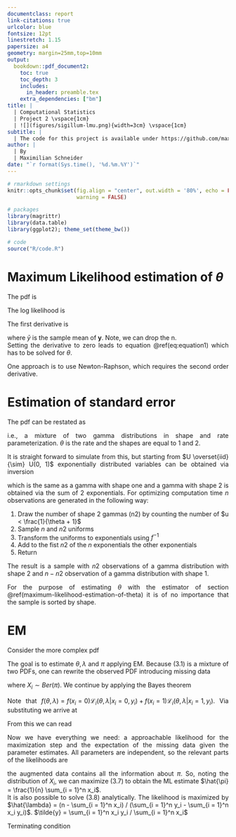 ```yaml
---
documentclass: report
link-citations: true
urlcolor: blue
fontsize: 12pt
linestretch: 1.15
papersize: a4
geometry: margin=25mm,top=10mm
output:
  bookdown::pdf_document2:
    toc: true
    toc_depth: 3
    includes:
      in_header: preamble.tex
    extra_dependencies: ["bm"]
title: |
  | Computational Statistics
  | Project 2 \vspace{1cm}
  | ![](figures/sigillum-lmu.png){width=3cm} \vspace{1cm}
subtitle: |
  | The code for this project is available under https://github.com/max607/computational-statistics-em.
author: |
  | By
  | Maximilian Schneider
date: "`r format(Sys.time(), '%d.%m.%Y')`"
---
```


<style>
body {
text-align: justify}
.main-container {
  max-width: 1000px;
  margin-left: auto;
  margin-right: auto;
}
</style>

```r
# rmarkdown settings
knitr::opts_chunk$set(fig.align = "center", out.width = '80%', echo = FALSE, message = FALSE,
                      warning = FALSE)

# packages
library(magrittr)
library(data.table)
library(ggplot2); theme_set(theme_bw())

# code
source("R/code.R")
```

# Maximum Likelihood estimation of $\theta$

The pdf is

\begin{equation}
  f(y_i; \theta) = \frac{\theta^2}{\theta + 1} (1 + y_i) \exp(-\theta y_i), i = 1 \dots n.
\end{equation}

The log likelihood is

\begin{align}
  \ell(\theta) &= 2n \log(\theta) - n \log(\theta + 1) - \theta \sum_{i = 1}^n y_i + c \\
               &\propto 2 \log(\theta) - \log(\theta + 1) - \theta \bar{y} + c.
\end{align}

The first derivative is

\begin{equation}
  \ell'(\theta) = \frac{2}{\theta} - \frac{1}{\theta + 1} - \bar{y},
\end{equation}

where $\bar{y}$ is the sample mean of $\bm{y}$.
Note, we can drop the n. \
Setting the derivative to zero leads to equation \@ref(eq:equation1) which has to be solved for $\theta$.

\begin{equation}
  \frac{\theta + 2}{\theta (\theta + 1)} = \bar{y}.
  (\#eq:equation1)
\end{equation}

One approach is to use Newton-Raphson, which requires the second order derivative.

\begin{equation}
  \ell''(\theta) = -\frac{2}{\theta^2} + \frac{1}{(\theta + 1)^2},
\end{equation}

# Estimation of standard error

The pdf can be restated as

\begin{equation}
  f(y_i; \theta) = \frac{\theta}{\theta + 1} \theta \exp(-\theta y_i) + \frac{1}{\theta + 1} \theta^2 y_i \exp(-\theta y_i),
\end{equation}

i.e., a mixture of two gamma distributions in shape and rate parameterization.
$\theta$ is the rate and the shapes are equal to 1 and 2.

It is straight forward to simulate from this, but starting from $U \overset{iid}{\sim} U(0, 1)$ exponentially distributed variables can be obtained via inversion

\begin{equation}
  f^{-1}(u; \theta) = - \frac{\log(u)}{\theta},
\end{equation}

which is the same as a gamma with shape one and a gamma with shape 2 is obtained via the sum of 2 exponentials.
For optimizing computation time $n$ observations are generated in the following way:

1) Draw the number of shape 2 gammas (n2) by counting the number of $u < \frac{1}{\theta + 1}$
1) Sample $n$ and $n2$ uniforms
1) Transform the uniforms to exponentials using $f^{-1}$
1) Add to the fist $n2$ of the $n$ exponentials the other exponentials
1) Return

The result is a sample with $n2$ observations of a gamma distribution with shape 2 and $n - n2$ observation of a gamma distribution with shape 1.

For the purpose of estimating $\theta$ with the estimator of section \@ref(maximum-likelihood-estimation-of-theta) it is of no importance that the sample is sorted by shape.

# EM

Consider the more complex pdf

\begin{align}
  f(y_i; \theta, \lambda, \pi) = \pi \frac{\theta^2}{\theta + 1} (1 + y_i) \exp(-\theta y_i) + (1 - \pi) \lambda \exp(\lambda -y_i), \\
  y_i, \theta, \lambda \in \mathbb{R}^+, \pi \in [0, 1].
\end{align}

The goal is to estimate $\theta, \lambda$ and $\pi$ applying EM.
Because (3.1) is a mixture of two PDFs, one can rewrite the observed PDF introducing missing data

\begin{equation}
  \mathcal{L}_i(\theta, \lambda | x_i, y_i) = f_\theta(y_i)^{x_i} f_\lambda(y_i)^{1 - x_i},
\end{equation}

where $X_i \sim Ber(\pi)$.
We continue by applying the Bayes theorem

\begin{equation}
  f(x_i | \theta, \lambda, y_i) =
  \dfrac{\mathcal{L}_i(\theta, \lambda | x_i, y_i) f(x_i)}{f(\theta, \lambda)}.
\end{equation}

Note that $f(\theta, \lambda) = f(x_i = 0) \mathcal{L}_i(\theta, \lambda | x_i = 0, y_i) + f(x_i = 1) \mathcal{L}_i(\theta, \lambda | x_i = 1, y_i)$.
Via substituting we arrive at

\begin{equation}
  f(x_i | \theta, \lambda, y_i) =
  \dfrac{f_\theta(y_i)^{x_i} f_\lambda(y_i)^{1 - x_i} \pi^{x_i} (1 - \pi)^{1 - x_i}}{(1 - \pi) f_\lambda(y_i) + \pi f_\theta(y_i)}.
\end{equation}

From this we can read

\begin{equation}
  \mathbb{E}(X_i | \theta, \lambda, y_i) = \dfrac{f_\theta(y_i) \pi }{(1 - \pi) f_\lambda(y_i) + \pi f_\theta(y_i)}.
\end{equation}

Now we have everything we need: a approachable likelihood for the maximization step and the expectation of the missing data given the parameter estimates.
All parameters are independent, so the relevant parts of the likelihoods are

\begin{align}
  \ell(\pi | \bm{x}) &= \log(\pi) \sum_{i = 1}^n x_i + \log(1 - \pi) \sum_{i = 1}^n (1 - x_i) \\
  \ell(\lambda | \bm{x}, \bm{y}) &= \log(\lambda) \sum_{i = 1}^n (1 - x_i) - \lambda \sum_{i = 1}^n (1 - x_i) y_i + c \\
  \ell(\theta | \bm{x}, \bm{y}) &= 2 \log(\theta) \sum_{i = 1}^n x_i - \log(\theta + 1) \sum_{i = 1}^n x_i - \theta \sum_{i = 1}^n x_i y_i + c \\
  &\propto 2 \log(\theta) - \log(\theta + 1)  - \theta \tilde{y} + c
\end{align}

the augmented data contains all the information about $\pi$.
So, noting the distribution of $X_i$, we can maximize (3.7) to obtain the ML estimate $\hat{\pi} = \frac{1}{n} \sum_{i = 1}^n x_i$. \
It is also possible to solve (3.8) analytically.
The likelihood is maximized by $\hat{\lambda} = (n - \sum_{i = 1}^n x_i) / (\sum_{i = 1}^n y_i - \sum_{i = 1}^n x_i y_i)$. <!-- TODO: Probably wrong and the inverse is right -->
$\tilde{y} = \sum_{i = 1}^n x_i y_i / \sum_{i = 1}^n x_i$

Terminating condition

